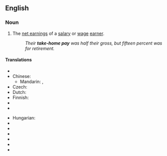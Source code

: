 ==English==

===Noun===
{{en-noun|sg=[[take]]-[[home]] [[pay]]|-}}

# The [[net earnings]] of a [[salary]] or [[wage]] [[earner]].
#: ''Their '''take-home pay''' was half their gross, but fifteen percent was for retirement.''

====Translations====
{{trans-top|net earnings of a wage earner}}
* {{trreq|Arabic}}
* Chinese:
** Mandarin: {{t|cmn|扣稅後的實得工資|sc=Hani|xs=Mandarin}}, {{t|cmn|扣税后的实得工资|tr=kòushuì hòu de shídé gōngzī|sc=Hani|xs=Mandarin}}
* Czech: {{t-|cs|čistý plat}}
* Dutch: {{t|nl|nettoloon|n}}
* Finnish: {{t-|fi|nettopalkka}}
* {{trreq|French}}
* {{trreq|German}}
{{trans-mid}}
* Hungarian: {{t|hu|nettó bér}}
* {{trreq|Italian}}
* {{trreq|Japanese}}
* {{trreq|Portuguese}}
* {{trreq|Russian}}
* {{trreq|Spanish}}
* {{trreq|Swedish}}
{{trans-bottom}}